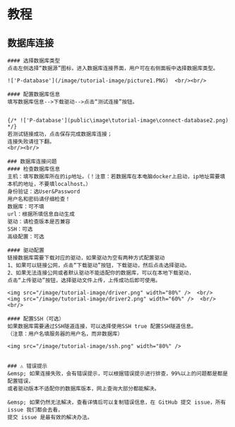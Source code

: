 # 教程

## 数据库连接
    #### 选择数据库类型  
    点击左侧选择“数据源”图标，进入数据库连接界面，用户可在右侧面板中选择数据库类型。  
    
    !['P-database'](/image/tutorial-image/picture1.PNG)  <br/><br/>

    #### 配置数据库信息  
    填写数据库信息-->下载驱动-->点击“测试连接”按钮。  
    

    {/* !['P-database'](public\image\tutorial-image\connect-database2.png)   */}
    若测试链接成功，点击保存完成数据库连接；
    连接失败请往下翻。
    <br/><br/>

    ### 数据库连接问题
    #### 检查数据库信息  
    主机：填写数据库所在的ip地址。（！注意：若数据库在本电脑docker上启动，ip地址需要填本机的地址，不要填localhost。）  
    身份验证：选User&Password  
    用户名和密码请仔细检查！  
    数据库：可不填  
    url：根据所填信息自动生成  
    驱动：请检查版本是否兼容  
    SSH：可选  
    高级配置：可选  

    #### 驱动配置   
    链接数据库需要下载对应的驱动，如果驱动为空有两种方式配置驱动  
    1、如果可以链接公网，点击“下载驱动”按钮，下载驱动，然后点击选择驱动。  
    2、如果无法连接公网或者默认驱动不能适配你的数据库，可以在本地下载驱动，
    点击“上传驱动”按钮，选择驱动文件上传，上传成功后即可使用。  

    <img src="/image/tutorial-image/driver.png" width="80%" />  <br/>
    <img src="/image/tutorial-image/driver2.png" width="60%" />  <br/><br/>

    #### 配置SSH（可选）
    如果数据库需要通过SSH隧道连接，可以选择使用SSH true 配置SSH隧道信息。  
    （注意：用户名填服务器的用户名，而非数据库）

    <img src="/image/tutorial-image/ssh.png" width="80%" />


    ### ⚠ 错误提示
    &emsp; 如果连接失败，会有错误提示，可以根据错误提示进行排查，99%以上的问题都是都是配置错误，
    或者驱动版本不适配你的数据库版本，网上查询大部分都能解决。 
     
    &emsp; 如果仍然无法解决，查看详情后可以复制错误信息，在 GitHub 提交 issue，所有 issue 我们都会去看，
    提交 issue 是最有效的解决办法。  
